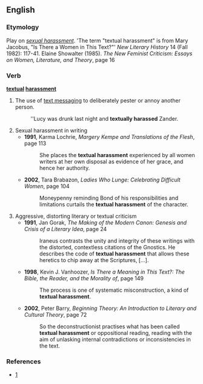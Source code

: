 {{rfd}}
==English==

===Etymology===
Play on ''[[sexual harassment]]''. 'The term "textual harassment" is from Mary Jacobus, "Is There a Women in This Text?"' ''New Literary History'' 14 (Fall 1982): 117-41. Elaine Showalter (1985). ''The New Feminist Criticism: Essays on Women, Literature, and Theory'', page 16

===Verb===
'''[[textual]] [[harassment]]'''

# {{slang|jocular}} The use of [[text messaging]] to deliberately pester or annoy another person.
#:''Lucy was drunk last night and '''textually harassed''' Zander.
# Sexual harassment in writing
#* '''1991''', Karma Lochrie, ''Margery Kempe and Translations of the Flesh'', page 113
#*: She places the '''textual harassment''' experienced by all women writers at her own disposal as evidence of her grace, and hence her authority.
#* '''2002''', Tara Brabazon, ''Ladies Who Lunge: Celebrating Difficult Women'', page 104
#*: Moneypenny reminding Bond of his responsibilities and limitations curtails the '''textual harassment''' of the character.
# Aggressive, distorting literary or textual criticism
#* '''1991''', Jan Gorak, ''The Making of the Modern Canon: Genesis and Crisis of a Literary Idea'', page 24
#*: Iraneus contrasts the unity and integrity of these writings with the distorted, contextless citations of the Gnostics. He describes the code of '''textual harassment''' that allows these heretics to chip away at the Scriptures, […].
#* '''1998''', Kevin J. Vanhoozer, ''Is There a Meaning in This Text?: The Bible, the Reader, and the Morality of '', page 149
#*: The process is one of systematic misconstruction, a kind of '''textual harassment'''.
#* '''2002''', Peter Barry, ''Beginning Theory: An Introduction to Literary and Cultural Theory'', page 72
#*: So the deconstructionist practises what has been called '''textual harassment''' or oppositional reading, reading with the aim of unlasking internal contradictions or inconsistencies in the text.

===References===
*[http://www.macmillandictionary.com/new-words/030217-textual-harrassment.htm]